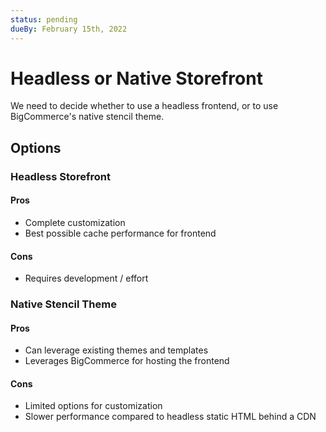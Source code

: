 ```yaml
---
status: pending
dueBy: February 15th, 2022
---
```


# Headless or Native Storefront

We need to decide whether to use a headless frontend, or to use BigCommerce's native stencil theme.

## Options

### Headless Storefront

#### Pros

- Complete customization
- Best possible cache performance for frontend

#### Cons

- Requires development / effort

### Native Stencil Theme

#### Pros

- Can leverage existing themes and templates
- Leverages BigCommerce for hosting the frontend

#### Cons

- Limited options for customization
- Slower performance compared to headless static HTML behind a CDN

